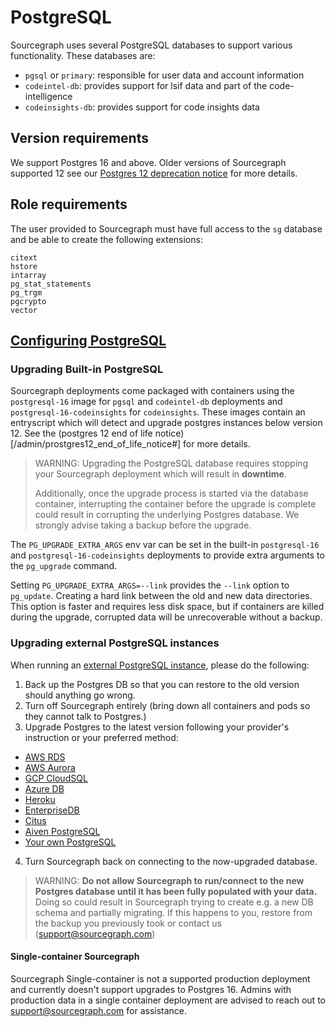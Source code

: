 # PostgreSQL

Sourcegraph uses several PostgreSQL databases to support various functionality. These databases are:

- `pgsql` or `primary`: responsible for user data and account information
- `codeintel-db`: provides support for lsif data and part of the code-intelligence
- `codeinsights-db`: provides support for code insights data

## Version requirements

We support Postgres 16 and above. Older versions of Sourcegraph supported 12 see our [Postgres 12 deprecation notice](/admin/postgres12_end_of_life_notice) for more details.

## Role requirements

The user provided to Sourcegraph must have full access to the `sg` database and be able to create the following
extensions:

```
citext
hstore
intarray
pg_stat_statements
pg_trgm
pgcrypto
vector
```

## [Configuring PostgreSQL](/admin/config/postgres-conf)

### Upgrading Built-in PostgreSQL

Sourcegraph deployments come packaged with containers using the `postgresql-16` image for `pgsql` and `codeintel-db` deployments and `postgresql-16-codeinsights` for `codeinsights`. These images contain an entryscript which will detect and upgrade postgres instances below version 12. See the (postgres 12 end of life notice)[/admin/prostgres12_end_of_life_notice#] for more details. 

> WARNING: Upgrading the PostgreSQL database requires stopping your Sourcegraph deployment which will result in **downtime**.
>
> Additionally, once the upgrade process is started via the database container, interrupting the container before the upgrade is complete could result in corrupting the underlying Postgres database. We strongly advise taking a backup before the upgrade. 

The `PG_UPGRADE_EXTRA_ARGS` env var can be set in the built-in `postgresql-16` and `postgresql-16-codeinsights` deployments to provide extra arguments to the `pg_upgrade` command. 

Setting `PG_UPGRADE_EXTRA_ARGS=--link` provides the `--link` option to `pg_update`. Creating a hard link between the old and new data directories. This option is faster and requires less disk space, but if containers are killed during the upgrade, corrupted data will be unrecoverable without a backup.

### Upgrading external PostgreSQL instances

When running an [external PostgreSQL instance](/admin/external_services/postgres), please do the following:

1. Back up the Postgres DB so that you can restore to the old version should anything go wrong.
2. Turn off Sourcegraph entirely (bring down all containers and pods so they cannot talk to Postgres.)
3. Upgrade Postgres to the latest version following your provider's instruction or your preferred method:
  - [AWS RDS](https://docs.aws.amazon.com/AmazonRDS/latest/UserGuide/USER_UpgradeDBInstance.PostgreSQL.html)
  - [AWS Aurora](https://docs.aws.amazon.com/AmazonRDS/latest/AuroraUserGuide/USER_UpgradeDBInstance.Upgrading.html)
  - [GCP CloudSQL](https://cloud.google.com/sql/docs/postgres/db-versions)
  - [Azure DB](https://docs.microsoft.com/en-us/azure/postgresql/concepts-supported-versions#managing-updates-and-upgrades)
  - [Heroku](https://devcenter.heroku.com/articles/upgrading-heroku-postgres-databases)
  - [EnterpriseDB](https://www.enterprisedb.com/docs/en/9.6/pg/upgrading.html)
  - [Citus](http://docs.citusdata.com/en/v8.1/admin_guide/upgrading_citus.html)
  - [Aiven PostgreSQL](https://help.aiven.io/postgresql/operations/how-to-perform-a-postgresql-in-place-major-version-upgrade)
  - [Your own PostgreSQL](https://www.postgresql.org/docs/16/pgupgrade.html)
4. Turn Sourcegraph back on connecting to the now-upgraded database.

> WARNING: **Do not allow Sourcegraph to run/connect to the new Postgres database until it has been fully populated with your data.** Doing so could result in Sourcegraph trying to create e.g. a new DB schema and partially migrating. If this happens to you, restore from the backup you previously took or contact us (support@sourcegraph.com)

#### Single-container Sourcegraph

Sourcegraph Single-container is not a supported production deployment and currently doesn't support upgrades to Postgres 16. Admins with production data in a single container deployment are advised to reach out to support@sourcegraph.com for assistance.
